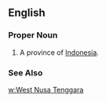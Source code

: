 ==English==
===Proper Noun===
{{en-proper noun}}
#A province of [[Indonesia]].
===See Also===
[[w:West Nusa Tenggara]]